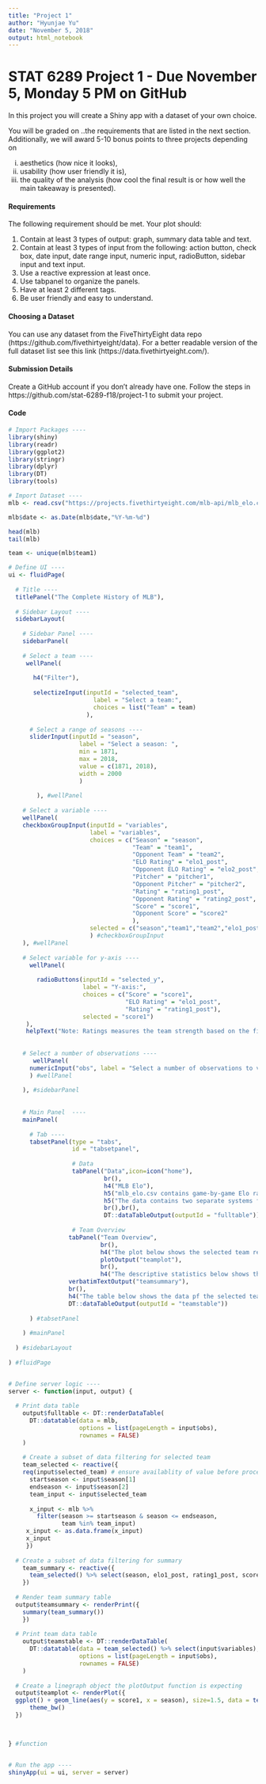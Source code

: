 ---
title: "Project 1"
author: "Hyunjae Yu"
date: "November 5, 2018"
output: html_notebook
---

# **STAT 6289 Project 1 - Due November 5, Monday 5 PM on GitHub**

In this project you will create a Shiny app with a dataset of your own choice.

You will be graded on ..the requirements that are listed in the next section. Additionally, we will award 5-10 bonus points to three projects depending on

(i) aesthetics (how nice it looks),
(ii) usability (how user friendly it is),
(iii) the quality of the analysis (how cool the final result is or how well the main takeaway
is presented).

#### **Requirements**
The following requirement should be met. Your plot should:

1. Contain at least 3 types of output: graph, summary data table and text.
2. Contain at least 3 types of input from the following: action button, check box, date input, date range input, numeric input, radioButton, sidebar input and text input.
3. Use a reactive expression at least once.
4. Use tabpanel to organize the panels.
5. Have at least 2 different tags.
6. Be user friendly and easy to understand.

#### **Choosing a Dataset**
You can use any dataset from the FiveThirtyEight data repo (https://github.com/fivethirtyeight/data). For a better readable version of the full dataset list see this link (https://data.fivethirtyeight.com/).

#### **Submission Details**
Create a GitHub account if you don't already have one.
Follow the steps in https://github.com/stat-6289-f18/project-1 to submit your project.


#### **Code**
```{r}
# Import Packages ----
library(shiny)
library(readr)
library(ggplot2)
library(stringr)
library(dplyr)
library(DT)
library(tools)
```

```{r}
# Import Dataset ----
mlb <- read.csv("https://projects.fivethirtyeight.com/mlb-api/mlb_elo.csv")
```

```{r}
mlb$date <- as.Date(mlb$date,"%Y-%m-%d")

head(mlb)
tail(mlb)

team <- unique(mlb$team1)
```

```{r}
# Define UI ----
ui <- fluidPage(
  
  # Title ----
  titlePanel("The Complete History of MLB"),
  
  # Sidebar Layout ----
  sidebarLayout(
    
    # Sidebar Panel ----
    sidebarPanel(
      
    # Select a team ----
     wellPanel(
       
       h4("Filter"),
        
       selectizeInput(inputId = "selected_team",
                        label = "Select a team:",
                        choices = list("Team" = team)
                      ),
     
      # Select a range of seasons ----
      sliderInput(inputId = "season",
                    label = "Select a season: ",
                    min = 1871,
                    max = 2018,
                    value = c(1871, 2018),
                    width = 2000
                    )
       
        ), #wellPanel
    
    # Select a variable ----
    wellPanel(
    checkboxGroupInput(inputId = "variables", 
                       label = "variables",
                       choices = c("Season" = "season",
                                   "Team" = "team1",
                                   "Opponent Team" = "team2",
                                   "ELO Rating" = "elo1_post",
                                   "Opponent ELO Rating" = "elo2_post",
                                   "Pitcher" = "pitcher1", 
                                   "Opponent Pitcher" = "pitcher2",
                                   "Rating" = "rating1_post", 
                                   "Opponent Rating" = "rating2_post",
                                   "Score" = "score1",
                                   "Opponent Score" = "score2"
                                   ),
                       selected = c("season","team1","team2","elo1_post")
                       ) #checkboxGroupInput
    ), #wellPanel
    
    # Select variable for y-axis ----
      wellPanel(
        
        radioButtons(inputId = "selected_y",
                     label = "Y-axis:",
                     choices = c("Score" = "score1",
                                 "ELO Rating" = "elo1_post",
                                 "Rating" = "rating1_post"),
                     selected = "score1")
     ),
     helpText("Note: Ratings measures the team strength based on the final score, date, location, and etc., whereas the Elo rating measures the relative team strength."),
    
    
    # Select a number of observations ----
       wellPanel(
      numericInput("obs", label = "Select a number of observations to view:", value = 5)
      ) #wellPanel
     
    ), #sidebarPanel 
    
    
    # Main Panel  ----
    mainPanel(
      
      # Tab ----
      tabsetPanel(type = "tabs", 
                  id = "tabsetpanel",
                  
                  # Data
                  tabPanel("Data",icon=icon("home"),
                           br(),
                           h4("MLB Elo"),
                           h5("mlb_elo.csv contains game-by-game Elo ratings and forecasts back to 1871."),
                           h5("The data contains two separate systems for rating teams; the simpler Elo ratings, used for The Complete History Of MLB, and the more involved - and confusingly named - ratings that are used in our MLB Predictions. The main difference is that Elo ratings are reverted to the mean between seasons, while the more involved ratings use preseason team projections from several projection systems and account for starting pitchers. More information can be found in this article."),
                           br(),br(),
                           DT::dataTableOutput(outputId = "fulltable")),      
                  
                  # Team Overview
                 tabPanel("Team Overview",
                          br(),
                          h4("The plot below shows the selected team result over the selected period of time."),
                          plotOutput("teamplot"), 
                          br(), 
                          h4("The descriptive statistics below shows the selected team result over the selected period of time."),
                 verbatimTextOutput("teamsummary"),
                 br(),
                 h4("The table below shows the data pf the selected team result over the selected period of time."),
                 DT::dataTableOutput(outputId = "teamstable"))
                  
      ) #tabsetPanel
      
    ) #mainPanel
    
  ) #sidebarLayout
  
) #fluidPage


# Define server logic ----
server <- function(input, output) {
  
  # Print data table
    output$fulltable <- DT::renderDataTable(
      DT::datatable(data = mlb, 
                    options = list(pageLength = input$obs),
                    rownames = FALSE)
    )
  
    # Create a subset of data filtering for selected team
    team_selected <- reactive({
    req(input$selected_team) # ensure availablity of value before proceeding
      startseason <- input$season[1]
      endseason <- input$season[2]
      team_input <- input$selected_team
      
      x_input <- mlb %>% 
        filter(season >= startseason & season <= endseason, 
               team %in% team_input)
     x_input <- as.data.frame(x_input)
     x_input
     })
    
  # Create a subset of data filtering for summary
    team_summary <- reactive({
      team_selected() %>% select(season, elo1_post, rating1_post, score1)
    }) 
    
  # Render team summary table
  output$teamsummary <- renderPrint({
    summary(team_summary())
    })
  
  # Print team data table
    output$teamstable <- DT::renderDataTable(
      DT::datatable(data = team_selected() %>% select(input$variables), 
                    options = list(pageLength = input$obs),
                    rownames = FALSE)
    )  
    
  # Create a linegraph object the plotOutput function is expecting 
  output$teamplot <- renderPlot({
  ggplot() + geom_line(aes(y = score1, x = season), size=1.5, data = team_selected(), color='skyblue3', stat = "identity") +
      theme_bw()
  })


  
} #function


# Run the app ----
shinyApp(ui = ui, server = server)
```


